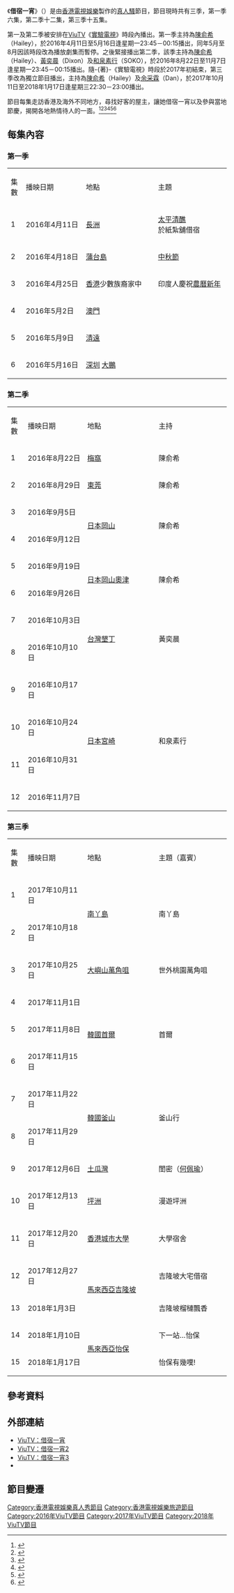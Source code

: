 {{電視節目資訊框
| 名稱         = 借宿一宵
| 原名         = {{lang|en|Stay Overnight}}
| 別名         = 
| 圖片         = Stay Overnight ViuTV.jpg
| 圖說         = 
| 類型         = [[真人騷|真人騷]]、[[旅遊|旅遊]]
| 原創         = 
| 發展         = 
| 主持         = [[陳俞希|陳俞希]]（第一至第三季）<br>[[黃奕晨|黃奕晨]]、[[和泉素行|和泉素行]]（第二季）<br>[[余采霖|余采霖]]（第三季）
| 旁白         = 
| 主題曲       = 
| 片頭曲       = 
| 片尾曲       = 
| 作曲         = 
| 國家         = {{HKG}}
| 語言         = [[粵語|粵語]]、外景當地語言
| 季數         = 3
| 集數         = 第一季：6<br>第二季：12<br>第三季：15
| 監製         = 
| 編導         = [[李上孜|李上孜]]
| 編審         = [[徐可比|徐可比]]
| 攝影         = 黃子聰、葉泳航
| 剪輯         = 
| 外景         = '''第一季：'''<br>{{HKG}}<br>{{MAC}}<br>{{CHN}}<br>'''第二季：'''<br>{{HKG}}<br>{{CHN}}<br>{{JPN}}<br>{{TWN}}<br>'''第三季：'''<br>{{HKG}}<br>{{KOR}}<br>{{MAS}}
| 製作公司     = [[香港電視娛樂|香港電視娛樂]]
| 每集長       = 30分鐘（連廣告）
| 電視台       = [[ViuTV|ViuTV]]
| 視頻制式     = [[高清電視|高清電視]] [[1080i|1080i]]
| 音頻制式     = 
| 首播國家     = {{HKG}}
| 首播地區     = 
| 開始         = '''第一季：'''2016年4月11日－5月16日<br>'''第二季：'''2016年8月22日－11月7日<br>'''第三季：'''2017年10月11日
| 結束         = 2018年1月17日
| 播出時間     = '''第一季及第二季：'''逢星期一 23:45－00:15<br>'''第三季：'''逢星期三 22:30－23:00
| 晚於         = 
| 早於         = 
| 相關劇集     = 
| 官方網站     = http://viu.tv/encore/stay-overnight 第一季 官方網站]<br>[http://viu.tv/encore/stay-overnight-season-2 第二季 官方網站]<br>[http://viu.tv/encore/stay-overnight-3 第三季
| imdb_id      = 
| tv_com_id    = 
}}

《'''借宿一宵'''》（{{lang-en|'''Stay Overnight'''}}）是由[[香港電視娛樂|香港電視娛樂]]製作的[[真人騷|真人騷]]節目，節目現時共有三季，第一季六集，第二季十二集，第三季十五集。

第一及第二季被安排在[[ViuTV|ViuTV]]《[[實驗電視#借宿一宵|實驗電視]]》時段內播出。第一季主持為[[陳俞希|陳俞希]]（Hailey），於2016年4月11日至5月16日逢星期一23:45－00:15播出，同年5月至8月因該時段改為播放劇集而暫停。之後緊接播出第二季，該季主持為[[陳俞希|陳俞希]]（Hailey）、[[黃奕晨|黃奕晨]]（Dixon）及[[和泉素行|和泉素行]]（SOKO），於2016年8月22日至11月7日逢星期一23:45－00:15播出。隨-{著}-《實驗電視》時段於2017年初結束，第三季改為獨立節目播出，主持為[[陳俞希|陳俞希]]（Hailey）及[[余采霖|余采霖]]（Dan），於2017年10月11日至2018年1月17日逢星期三22:30－23:00播出。

節目每集走訪香港及海外不同地方，尋找好客的屋主，讓她借宿一宵以及參與當地節慶，揭開各地熱情待人的一面。<ref>{{Cite web |url=http://viu.tv/readtv/du-jia-shi-fen-fen-zhi-zha-pu-zuo-ti-gong-cuo-lou-bai-chu-xian-bei-gan |title=【獨家試瞓】瞓紙紮鋪做替工 錯漏百出險被趕 |access-date=2017-10-07 |archive-url=https://web.archive.org/web/20171007220833/http://viu.tv/readtv/du-jia-shi-fen-fen-zhi-zha-pu-zuo-ti-gong-cuo-lou-bai-chu-xian-bei-gan |archive-date=2017-10-07 |dead-url=yes }}</ref><ref>{{Cite web |url=http://viu.tv/readtv/wei-shi-zi-nv-bi-ru-da-gong-huan-mei-shi-ao-men-chao-zi-wei-tui-jie |title=【為食仔女必入】打工換美食！澳門超滋味推介 |access-date=2017-10-07 |archive-url=https://web.archive.org/web/20171007220400/http://viu.tv/readtv/wei-shi-zi-nv-bi-ru-da-gong-huan-mei-shi-ao-men-chao-zi-wei-tui-jie |archive-date=2017-10-07 |dead-url=yes }}</ref><ref>{{Cite web |url=http://www.vjmedia.com.hk/articles/2016/04/26/132115/ |title=好想Hailey 嚟我屋企借宿一宵 |accessdate=2017-10-07 |archive-date=2017-10-07 |archive-url=https://web.archive.org/web/20171007221124/http://www.vjmedia.com.hk/articles/2016/04/26/132115/ |dead-url=no }}</ref><ref>{{Cite web |url=http://hk.apple.nextmedia.com/enews/realtime/20160420/55009727 |title=【ViuTV推新節目】阿旦有機帶愛犬出埠 「食肉獸」陳俞希挑戰全程食素 |accessdate=2017-10-07 |archive-date=2017-09-03 |archive-url=https://web.archive.org/web/20170903205413/http://hk.apple.nextmedia.com/enews/realtime/20160420/55009727 |dead-url=no }}</ref><ref>{{Cite web |url=https://viu.tv/readtv/mo-oi-choh-tai-yim-je-suk-yat-siu-bin-chau-jai-poh-wan-huet-BBwaan-chaan-chan-yue-hei |title=【母愛初體驗】借宿一宵變湊仔婆！混血BB玩殘陳俞希 |access-date=2017-10-07 |archive-url=https://web.archive.org/web/20171007221043/https://viu.tv/readtv/mo-oi-choh-tai-yim-je-suk-yat-siu-bin-chau-jai-poh-wan-huet-BBwaan-chaan-chan-yue-hei |archive-date=2017-10-07 |dead-url=yes }}</ref><ref>{{Cite web |url=http://hk.on.cc/hk/bkn/cnt/entertainment/20160908/bkn-20160908054552762-0908_00862_001.html |title=試和服整嘢食　陳俞希日本感受當地生活 |accessdate=2017-10-07 |archive-date=2017-10-07 |archive-url=https://web.archive.org/web/20171007221306/http://hk.on.cc/hk/bkn/cnt/entertainment/20160908/bkn-20160908054552762-0908_00862_001.html |dead-url=no }}</ref>

==每集內容==

===第一季===

{| class="wikitable" style="font-size:14px; width:400px"
|- style="background:cornflowerblue; color:white" align=center
|style="width:5%"|集數 ||style="width:25%"|播映日期||style="width:30%"|地點||style="width:30%"|主題
|-
| 1 || 2016年4月11日 || [[長洲_(香港)|長洲]] || [[長洲太平清醮|太平清醮]]<br>於紙紮舖借宿
|-
| 2 || 2016年4月18日 || [[蒲台島|蒲台島]] || [[中秋節|中秋節]] 
|-
| 3 || 2016年4月25日 || [[香港|香港]]少數族裔家中 || 印度人慶祝[[農曆新年|農曆新年]]
|-
| 4 || 2016年5月2日 || [[澳門|澳門]] ||
|-
| 5 || 2016年5月9日 || [[清遠|清遠]] ||
|-
| 6 || 2016年5月16日 || [[深圳|深圳]] [[大鵬街道|大鵬]] ||
|}

===第二季===

{| class="wikitable" style="font-size:14px; width:400px"
|- style="background:cornflowerblue; color:white" align=center
|style="width:5%"|集數 ||style="width:25%"|播映日期||style="width:30%"|地點||style="width:30%"|主持
|-
| 1 || 2016年8月22日 || [[梅窩|梅窩]]|| 陳俞希
|-
| 2 || 2016年8月29日 || [[東莞|東莞]]|| 陳俞希
|-
| 3 || 2016年9月5日 ||rowspan=2| [[日本|日本]][[岡山市|岡山]] ||rowspan=2| 陳俞希
|-
| 4 || 2016年9月12日
|-
| 5 || 2016年9月19日 ||rowspan=2| [[日本|日本]][[岡山縣|岡山奧津]] ||rowspan=2| 陳俞希
|-
| 6 || 2016年9月26日
|-
| 7 || 2016年10月3日 ||rowspan=2| [[台灣|台灣]][[墾丁|墾丁]]||rowspan=2| 黃奕晨
|-
| 8 || 2016年10月10日
|-
| 9 || 2016年10月17日 ||rowspan=4| [[日本|日本]][[宮崎縣|宮崎]]||rowspan=4| 和泉素行
|-
| 10 || 2016年10月24日
|-
| 11 || 2016年10月31日
|-
| 12 || 2016年11月7日
|}

===第三季===

{| class="wikitable" style="font-size:14px; width:400px"
|- style="background:cornflowerblue; color:white" align=center
|style="width:5%"|集數 ||style="width:25%"|播映日期||style="width:30%"|地點||style="width:30%"|主題（嘉賓）
|-
| 1 || 2017年10月11日 || rowspan="2"| [[南丫島|南丫島]] || rowspan="2"| 南丫島
|-
| 2 || 2017年10月18日 
|-
| 3 || 2017年10月25日 || [[大嶼山|大嶼山]][[萬角咀|萬角咀]] || 世外桃園萬角咀
|-
| 4 || 2017年11月1日 || rowspan="3"| [[韓國|韓國]][[首爾|首爾]] || rowspan="3"| 首爾
|-
| 5 || 2017年11月8日
|-
| 6 || 2017年11月15日
|-
| 7 || 2017年11月22日 || rowspan="2"| [[韓國|韓國]][[釜山|釜山]] || rowspan="2"| 釜山行
|-
| 8 || 2017年11月29日
|-
| 9 || 2017年12月6日 || [[土瓜灣|土瓜灣]] || 閨密（[[何佩瑜|何佩瑜]]）
|-
| 10 || 2017年12月13日 || [[坪洲|坪洲]] || 漫遊坪洲
|-
| 11 || 2017年12月20日 || [[香港城市大學|香港城市大學]] || 大學宿舍
|-
| 12 || 2017年12月27日 || rowspan="2"| [[馬來西亞|馬來西亞]][[吉隆坡|吉隆坡]] || 吉隆坡大宅借宿
|-
| 13 || 2018年1月3日 || 吉隆坡榴槤飄香
|-
| 14 || 2018年1月10日 || rowspan="2"| [[馬來西亞|馬來西亞]][[怡保|怡保]] || 下一站…怡保
|-
| 15 || 2018年1月17日 || 怡保有幾嘆!
|}

== 參考資料 ==
{{reflist}}

== 外部連結 ==
*[http://viu.tv/encore/stay-overnight ViuTV：借宿一宵] {{Wayback|url=http://viu.tv/encore/stay-overnight |date=20181002064911 }}<br>
*[http://viu.tv/encore/stay-overnight-season-2 ViuTV：借宿一宵2] {{Wayback|url=http://viu.tv/encore/stay-overnight-season-2 |date=20180925215848 }}<br>
*[http://viu.tv/encore/stay-overnight-3 ViuTV：借宿一宵3] {{Wayback|url=http://viu.tv/encore/stay-overnight-3 |date=20181213083815 }}
*{{Facebook|stayovernight2016|借宿一宵}}

== 節目變遷 ==
{{電視節目的變遷
|電視台={{HKG}} [[ViuTV|ViuTV]]
|播放檔次= 星期一 23:45－00:15
|節目名稱= 借宿一宵<br>（2016年4月11日－5月16日）
|上一節目= （頻道啟播）
|下一節目= [[Love_Song_(電視劇)|情歌]]<br>（23:45－00:45）<br>（2016年5月23日－7月25日）
}}
{{電視節目的變遷
|電視台={{HKG}} [[ViuTV|ViuTV]]
|播放檔次= 星期一 23:45－00:15
|節目名稱= 借宿一宵2<br>（2016年8月22日－11月7日）
|上一節目= [[太陽的後裔|太陽的後裔特別篇]]<br>（23:45－01:30）<br>（2016年8月1日－8月15日）
|下一節目= [[Disclosure|Disclosure - Bestival]]<br>（23:45－00:20）<br>（2016年11月14日）
}}
{{電視節目的變遷
|電視台={{HKG}} [[ViuTV|ViuTV]]
|播放檔次= 星期三 22:30－23:00
|節目名稱= 借宿一宵3<br>（2017年10月11日－2018年1月17日）
|上一節目= [[出得廳堂|出得廳堂]]<br>（2017年7月12日－10月4日）
|下一節目= [[老闆咁易做|老闆咁易做]]<br>（2018年1月24日－4月25日）
}}
{{2016年ViuTV實況娛樂}}
{{2017年ViuTV實況娛樂}}
{{2018年ViuTV實況娛樂}}
[[Category:香港電視娛樂真人秀節目|Category:香港電視娛樂真人秀節目]]
[[Category:香港電視娛樂旅遊節目|Category:香港電視娛樂旅遊節目]]
[[Category:2016年ViuTV節目|Category:2016年ViuTV節目]]
[[Category:2017年ViuTV節目|Category:2017年ViuTV節目]]
[[Category:2018年ViuTV節目|Category:2018年ViuTV節目]]